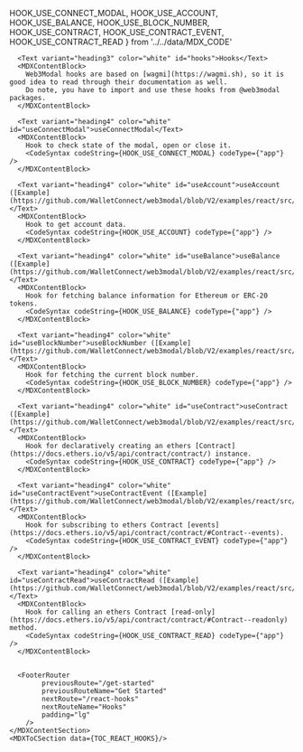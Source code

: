 
  HOOK_USE_CONNECT_MODAL,
  HOOK_USE_ACCOUNT,
  HOOK_USE_BALANCE,
  HOOK_USE_BLOCK_NUMBER,
  HOOK_USE_CONTRACT,
  HOOK_USE_CONTRACT_EVENT,
  HOOK_USE_CONTRACT_READ
} from '../../data/MDX_CODE'

<MDXLayout>
    <MDXContentSection>

      <Text variant="heading3" color="white" id="hooks">Hooks</Text>
      <MDXContentBlock>
        Web3Modal hooks are based on [wagmi](https://wagmi.sh), so it is good idea to read through their documentation as well.
        Do note, you have to import and use these hooks from @web3modal packages.
      </MDXContentBlock>

      <Text variant="heading4" color="white" id="useConnectModal">useConnectModal</Text>
      <MDXContentBlock>
        Hook to check state of the modal, open or close it.
        <CodeSyntax codeString={HOOK_USE_CONNECT_MODAL} codeType={"app"} />
      </MDXContentBlock>

      <Text variant="heading4" color="white" id="useAccount">useAccount ([Example](https://github.com/WalletConnect/web3modal/blob/V2/examples/react/src/sections/UseAccount.tsx))</Text>
      <MDXContentBlock>
        Hook to get account data.
        <CodeSyntax codeString={HOOK_USE_ACCOUNT} codeType={"app"} />
      </MDXContentBlock>

      <Text variant="heading4" color="white" id="useBalance">useBalance ([Example](https://github.com/WalletConnect/web3modal/blob/V2/examples/react/src/sections/UseBalance.tsx))</Text>
      <MDXContentBlock>
        Hook for fetching balance information for Ethereum or ERC-20 tokens.
        <CodeSyntax codeString={HOOK_USE_BALANCE} codeType={"app"} />
      </MDXContentBlock>

      <Text variant="heading4" color="white" id="useBlockNumber">useBlockNumber ([Example](https://github.com/WalletConnect/web3modal/blob/V2/examples/react/src/sections/UseBlockNumber.tsx))</Text>
      <MDXContentBlock>
        Hook for fetching the current block number.
        <CodeSyntax codeString={HOOK_USE_BLOCK_NUMBER} codeType={"app"} />
      </MDXContentBlock>

      <Text variant="heading4" color="white" id="useContract">useContract ([Example](https://github.com/WalletConnect/web3modal/blob/V2/examples/react/src/sections/UseContract.tsx))</Text>
      <MDXContentBlock>
        Hook for declaratively creating an ethers [Contract](https://docs.ethers.io/v5/api/contract/contract/) instance.
        <CodeSyntax codeString={HOOK_USE_CONTRACT} codeType={"app"} />
      </MDXContentBlock>

      <Text variant="heading4" color="white" id="useContractEvent">useContractEvent ([Example](https://github.com/WalletConnect/web3modal/blob/V2/examples/react/src/sections/UseContractEvent.tsx))</Text>
      <MDXContentBlock>
        Hook for subscribing to ethers Contract [events](https://docs.ethers.io/v5/api/contract/contract/#Contract--events).
        <CodeSyntax codeString={HOOK_USE_CONTRACT_EVENT} codeType={"app"} />
      </MDXContentBlock>

      <Text variant="heading4" color="white" id="useContractRead">useContractRead ([Example](https://github.com/WalletConnect/web3modal/blob/V2/examples/react/src/sections/UseContractRead.tsx))</Text>
      <MDXContentBlock>
        Hook for calling an ethers Contract [read-only](https://docs.ethers.io/v5/api/contract/contract/#Contract--readonly) method.
        <CodeSyntax codeString={HOOK_USE_CONTRACT_READ} codeType={"app"} />
      </MDXContentBlock>


      <FooterRouter
            previousRoute="/get-started"
            previousRouteName="Get Started"
            nextRoute="/react-hooks"
            nextRouteName="Hooks"
            padding="lg"
        />
    </MDXContentSection>
    <MDXToCSection data={TOC_REACT_HOOKS}/>

</MDXLayout>
